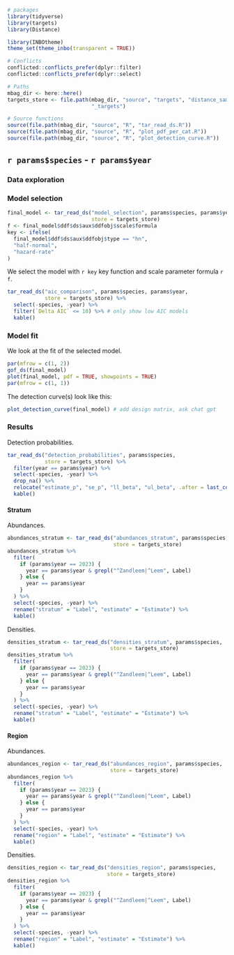 
```r
# packages
library(tidyverse)
library(targets)
library(Distance)

library(INBOtheme)
theme_set(theme_inbo(transparent = TRUE))

# Conflicts
conflicted::conflicts_prefer(dplyr::filter)
conflicted::conflicts_prefer(dplyr::select)

# Paths
mbag_dir <- here::here()
targets_store <- file.path(mbag_dir, "source", "targets", "distance_sampling",
                           "_targets")

# Source functions
source(file.path(mbag_dir, "source", "R", "tar_read_ds.R"))
source(file.path(mbag_dir, "source", "R", "plot_pdf_per_cat.R"))
source(file.path(mbag_dir, "source", "R", "plot_detection_curve.R"))
```

## `r params$species` - `r params$year`
### Data exploration

### Model selection

```r
final_model <- tar_read_ds("model_selection", params$species, params$year,
                           store = targets_store)
f <- final_model$ddf$ds$aux$ddfobj$scale$formula
key <- ifelse(
  final_model$ddf$ds$aux$ddfobj$type == "hn",
  "half-normal",
  "hazard-rate"
)
```

We select the model with `r key` key function and scale parameter formula `r f`.

```r
tar_read_ds("aic_comparison", params$species, params$year,
            store = targets_store) %>%
  select(-species, -year) %>%
  filter(`Delta AIC` <= 10) %>% # only show low AIC models
  kable()
```

### Model fit

We look at the fit of the selected model.

```r
par(mfrow = c(1, 2))
gof_ds(final_model)
plot(final_model, pdf = TRUE, showpoints = TRUE)
par(mfrow = c(1, 1))
```

The detection curve(s) look like this:

```r
plot_detection_curve(final_model) # add design matrix, ask chat gpt
```

### Results

Detection probabilities.

```r
tar_read_ds("detection_probabilities", params$species,
            store = targets_store) %>%
  filter(year == params$year) %>%
  select(-species, -year) %>%
  drop_na() %>%
  relocate("estimate_p", "se_p", "ll_beta", "ul_beta", .after = last_col()) %>%
  kable()
```

#### Stratum

Abundances.

```r
abundances_stratum <- tar_read_ds("abundances_stratum", params$species,
                                  store = targets_store)
abundances_stratum %>%
  filter(
    if (params$year == 2023) {
      year == params$year & grepl("^Zandleem|^Leem", Label)
    } else {
      year == params$year
    }
  ) %>%
  select(-species, -year) %>%
  rename("stratum" = "Label", "estimate" = "Estimate") %>%
  kable()
```

Densities.

```r
densities_stratum <- tar_read_ds("densities_stratum", params$species,
                                 store = targets_store)
densities_stratum %>%
  filter(
    if (params$year == 2023) {
      year == params$year & grepl("^Zandleem|^Leem", Label)
    } else {
      year == params$year
    }
  ) %>%
  select(-species, -year) %>%
  rename("stratum" = "Label", "estimate" = "Estimate") %>%
  kable()
```

#### Region

Abundances.

```r
abundances_region <- tar_read_ds("abundances_region", params$species,
                                 store = targets_store)
abundances_region %>%
  filter(
    if (params$year == 2023) {
      year == params$year & grepl("^Zandleem|^Leem", Label)
    } else {
      year == params$year
    }
  ) %>%
  select(-species, -year) %>%
  rename("region" = "Label", "estimate" = "Estimate") %>%
  kable()
```

Densities.

```r
densities_region <- tar_read_ds("densities_region", params$species,
                                store = targets_store)
densities_region %>%
  filter(
    if (params$year == 2023) {
      year == params$year & grepl("^Zandleem|^Leem", Label)
    } else {
      year == params$year
    }
  ) %>%
  select(-species, -year) %>%
  rename("region" = "Label", "estimate" = "Estimate") %>%
  kable()
```
